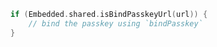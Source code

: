 ```swift
if (Embedded.shared.isBindPasskeyUrl(url)) {
    // bind the passkey using `bindPasskey`
}
```

